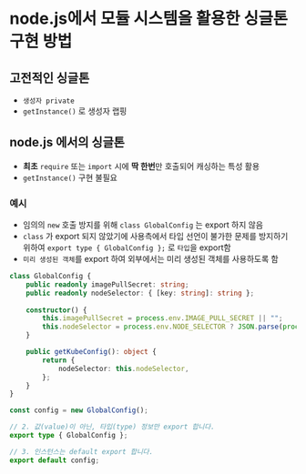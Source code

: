 # node.js에서 모듈 시스템을 활용한 싱글톤 구현 방법

## 고전적인 싱글톤

- `생성자 private`
- `getInstance()` 로 생성자 랩핑

## node.js 에서의 싱글톤

- **최초** `require` 또는 `import` 시에 **딱 한번**만 호출되어 캐싱하는 특성 활용
-  `getInstance()` 구현 불필요


### 예시

- 임의의 `new` 호출 방지를 위해 `class GlobalConfig` 는 export 하지 않음
- `class` 가 export 되지 않았기에 사용측에서 타입 선언이 불가한 문제를 방지하기 위하여 `export type { GlobalConfig };` 로 `타입`을 export함
- `미리 생성된 객체`를 export 하여 외부에서는 미리 생성된 객체를 사용하도록 함


```typescript
class GlobalConfig {
    public readonly imagePullSecret: string;
    public readonly nodeSelector: { [key: string]: string };
    
    constructor() {
        this.imagePullSecret = process.env.IMAGE_PULL_SECRET || "";
        this.nodeSelector = process.env.NODE_SELECTOR ? JSON.parse(process.env.NODE_SELECTOR) : {};
    }

    public getKubeConfig(): object {
        return {
            nodeSelector: this.nodeSelector,
        };
    }
}

const config = new GlobalConfig();

// 2. 값(value)이 아닌, 타입(type) 정보만 export 합니다.
export type { GlobalConfig };

// 3. 인스턴스는 default export 합니다.
export default config;
```

